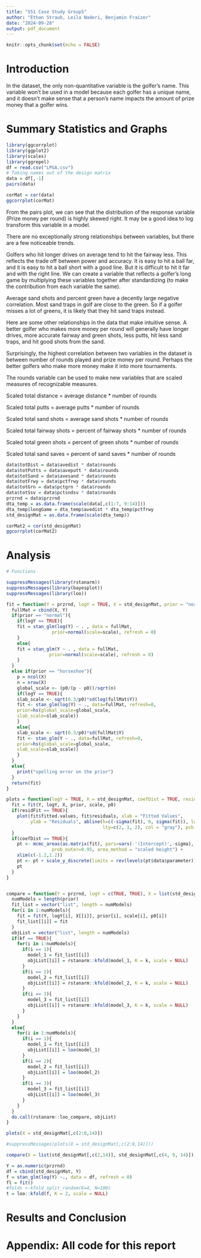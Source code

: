 ```yaml
---
title: "551 Case Study Group5"
author: "Ethan Straub, Leila Naderi, Benjamin Fraizer"
date: "2024-09-28"
output: pdf_document
---
```


```r
knitr::opts_chunk$set(echo = FALSE)
```

# Introduction

In the dataset, the only non-quantitative variable is the golfer's name. This variable won't be used in a model because each golfer has a unique name, and it doesn't make sense that a person's name impacts the amount of prize money that a golfer wins.

# Summary Statistics and Graphs

```r
library(ggcorrplot)
library(ggplot2) 
library(scales) 
library(ggrepel) 
df = read.csv("LPGA.csv")
# Taking names out of the design matrix
data = df[,-1]
pairs(data)
```

```r
corMat = cor(data)
ggcorrplot(corMat)
```

From the pairs plot, we can see that the distribution of the response variable (Prize money per round) is highly skewed right. It may be a good idea to log transform this variable in a model.

There are no exceptionally strong relationships between variables, but there are a few noticeable trends. 

Golfers who hit longer drives on average tend to hit the fairway less. This reflects the trade off between power and accuracy. It is easy to hit a ball far, and it is easy to hit a ball short with a good line. But it is difficult to hit it far and with the right line. We can create a variable that reflects a golfer's long game by multiplying these variables together after standardizing (to make the contribution from each variable the same).

Average sand shots and percent green have a decently large negative correlation. Most sand traps in golf are close to the green. So if a golfer misses a lot of greens, it is likely that they hit sand traps instead.

Here are some other relationships in the data that make intuitive sense. A better golfer who makes more money per round will generally have longer drives, more accurate fairway and green shots, less putts, hit less sand traps, and hit good shots from the sand. 

Surprisingly, the highest correlation between two variables in the dataset is between number of rounds played and prize money per round. Perhaps the better golfers who make more money make it into more tournaments.

The rounds variable can be used to make new variables that are scaled measures of recognizable measures.

Scaled total distance = average distance * number of rounds

Scaled total putts = average putts * number of rounds

Scaled total sand shots = average sand shots * number of rounds

Scaled total fairway shots = percent of fairway shots * number of rounds

Scaled total green shots = percent of green shots * number of rounds

Scaled total sand saves = percent of sand saves * number of rounds

```r
data$totDist = data$avedist * data$rounds
data$totPutts = data$aveputt * data$rounds
data$totSand = data$avesand * data$rounds
data$totFrwy = data$pctfrwy * data$rounds
data$totGrn = data$pctgrn * data$rounds
data$totSsv = data$pctsndsv * data$rounds
przrnd = data$przrnd
dta_temp = as.data.frame(scale(data[,c(1:7, 9:14)]))
dta_temp$longGame = dta_temp$avedist * dta_temp$pctfrwy
std_designMat = as.data.frame(scale(dta_temp))

corMat2 = cor(std_designMat)
ggcorrplot(corMat2)
```


# Analysis

```r
# Functions

suppressMessages(library(rstanarm))
suppressMessages(library(bayesplot))
suppressMessages(library(loo))

fit = function(Y = przrnd, logY = TRUE, X = std_designMat, prior = "normal", scale = 2.5, p0 = 4){
  fullMat = cbind(X, Y)
  if(prior == "normal"){
    if(logY == TRUE){
    fit = stan_glm(log(Y) ~ . , data = fullMat, 
                 prior=normal(scale=scale), refresh = 0)
    }
    else{
    fit = stan_glm(Y ~ . , data = fullMat, 
                prior=normal(scale=scale), refresh = 0)
    }
  }
  else if(prior == "horseshoe"){
    p = ncol(X)
    n = nrow(X)
    global_scale <- (p0/(p - p0))/sqrt(n)
    if(logY == TRUE){
    slab_scale <- sqrt(0.3/p0)*sd(log(fullMat$Y))
    fit <- stan_glm(log(Y) ~ ., data=fullMat, refresh=0,
    prior=hs(global_scale=global_scale,
    slab_scale=slab_scale))
    }
    else{
    slab_scale <- sqrt(0.3/p0)*sd(fullMat$Y)
    fit <- stan_glm(Y ~ ., data=fullMat, refresh=0,
    prior=hs(global_scale=global_scale,
    slab_scale=slab_scale))
    }
  }
  else{
    print("spelling error on the prior")
  }
  return(fit)
}

plots = function(logY = TRUE, X = std_designMat, coefDist = TRUE, residFit = TRUE, Y = przrnd, prior = "normal", scale = 2.5, p0 = 4 ){
  fit = fit(Y, logY, X, prior, scale, p0)
  if(residFit == TRUE){
    plot(fit$fitted.values, fit$residuals, xlab = "Fitted Values", 
         ylab = "Residuals", abline(h=c(-sigma(fit), 0, sigma(fit)), lwd=3,
                                    lty=c(2, 1, 2), col = "gray"), pch = 16)
  }
  if(coefDist == TRUE){
    pt <- mcmc_areas(as.matrix(fit), pars=vars(-'(Intercept)',-sigma),
                 prob_outer=0.95, area_method = "scaled height") +
    xlim(c(-1.2,1.2))
    pt <- pt + scale_y_discrete(limits = rev(levels(pt$data$parameter))) +        ggtitle("Posterior Distribution of Slopes")
    pt
  }
}


compare = function(Y = przrnd, logY = c(TRUE, TRUE), X = list(std_designMat, std_designMat[,c(2:8,14)]), prior = c("normal", "horseshoe"), scale = c(.25, 1), p0 = c(4,4), kf = FALSE, k = 5){
  numModels = length(prior)
  fit_list = vector("list", length = numModels)
  for(i in 1:numModels){
    fit = fit(Y, logY[i], X[[i]], prior[i], scale[i], p0[i])
    fit_list[[i]] = fit
  }
  objList = vector("list", length = numModels)
  if(kf == TRUE){
    for(i in 1:numModels){
      if(i == 1){
        model_1 = fit_list[[i]]
        objList[[i]] = rstanarm::kfold(model_1, K = k, scale = NULL)
      }
      if(i == 2){
        model_2 = fit_list[[i]]
        objList[[i]] = rstanarm::kfold(model_2, K = k, scale = NULL)
      }
      if(i == 3){
        model_3 = fit_list[[i]]
        objList[[i]] = rstanarm::kfold(model_3, K = k, scale = NULL)
      }
    }
  }
  else{
    for(i in 1:numModels){
      if(i == 1){
        model_1 = fit_list[[i]]
        objList[[i]] = loo(model_1)
      }
      if(i == 2){
        model_2 = fit_list[[i]]
        objList[[i]] = loo(model_2)
      }
      if(i == 3){
        model_3 = fit_list[[i]]
        objList[[i]] = loo(model_3)
      }
    }
  }
  do.call(rstanarm::loo_compare, objList)
}
```


```r
plots(X = std_designMat[,c(2:8,14)])

#suppressMessages(plots(X = std_designMat[,c(2:8,14)]))

compare(X = list(std_designMat[,c(2,14)], std_designMat[,c(4, 9, 14)]), p0 = c(2,2))


```

```r
Y = as.numeric(przrnd)
df = cbind(std_designMat, Y)
f = stan_glm(log(Y) ~., data = df, refresh = 0)
fl = fit()
#folds <-kfold_split_random(K=4, N=100)
t = loo::kfold(f, K = 2, scale = NULL)
```




# Results and Conclusion


# Appendix: All code for this report

```r
```
